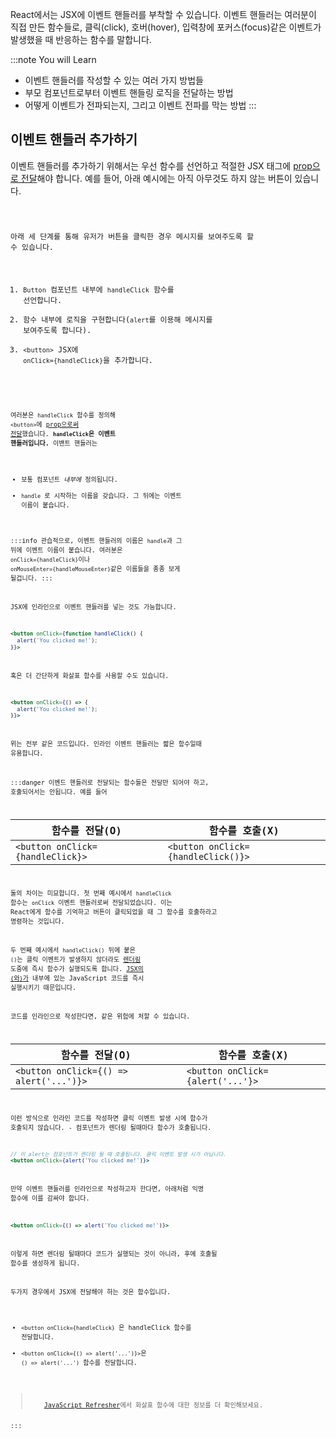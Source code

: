 

React에서는 JSX에 이벤트 핸들러를 부착할 수 있습니다. 이벤트 핸들러는 여러분이 직접 만든 함수들로, 클릭(click), 호버(hover), 입력창에 포커스(focus)같은 이벤트가 발생했을 때 반응하는 함수를 말합니다.

:::note You will Learn
- 이벤트 핸들러를 작성할 수 있는 여러 가지 방법들
- 부모 컴포넌트로부터 이벤트 핸들링 로직을 전달하는 방법
- 어떻게 이벤트가 전파되는지, 그리고 이벤트 전파를 막는 방법
:::

## 이벤트 핸들러 추가하기

이벤트 핸들러를 추가하기 위해서는 우선 함수를 선언하고 적절한 JSX 태그에 [prop으로 전달](https://beta.reactjs.org/learn/passing-props-to-a-component)해야 합니다. 예를 들어, 아래 예시에는 아직 아무것도 하지 않는 버튼이 있습니다.

<Code src="https://codesandbox.io/embed/sandpack-project-0gq1q3?fontsize=14&hidenavigation=1&theme=dark" />

아래 세 단계를 통해 유저가 버튼을 클릭한 경우 메시지를 보여주도록 할 수 있습니다.

1. `Button` 컴포넌트 내부에 `handleClick` 함수를 선언합니다.
2. 함수 내부에 로직을 구현합니다(`alert`를 이용해 메시지를 보여주도록 합니다).
3. `<button>` JSX에 `onClick={handleClick}`을 추가합니다.

<Code src="https://codesandbox.io/embed/sandpack-project-1p4qyg?fontsize=14&hidenavigation=1&theme=dark" />

여러분은 `handleClick` 함수를 정의해 `<button>`에 [prop으로써 전달](https://beta.reactjs.org/learn/passing-props-to-a-component)했습니다. **`handleClick`은 이벤트 핸들러입니다.** 이밴트 핸들러는
- 보통 컴포넌트 _내부에_ 정의됩니다.
- `handle` 로 시작하는 이름을 갖습니다. 그 뒤에는 이벤트 이름이 붙습니다.

:::info
관습적으로, 이벤트 핸들러의 이름은 `handle`과 그 뒤에 이벤트 이름이 붙습니다. 여러분은 `onClick={handleClick}`이나 `onMouseEnter={handleMouseEnter}`같은 이름들을 종종 보게 될겁니다.
:::

JSX에 인라인으로 이벤트 핸들러를 넣는 것도 가능합니다.

```jsx
<button onClick={function handleClick() {
  alert('You clicked me!');
}}>
```

혹은 더 간단하게 화살표 함수를 사용할 수도 있습니다.

```jsx
<button onClick={() => {
  alert('You clicked me!');
}}>
```

위는 전부 같은 코드입니다. 인라인 이벤트 핸들러는 짧은 함수일때 유용합니다.

:::danger
이벤드 핸들러로 전달되는 함수들은 전달만 되어야 하고, 호출되어서는 안됩니다. 예를 들어

| 함수를 전달(O) | 함수를 호출(X) |
|----|----|
| `<button onClick={handleClick}>` | `<button onClick={handleClick()}>` |

둘의 차이는 미묘합니다. 첫 번째 예시에서 `handleClick` 함수는 `onClick` 이벤트 핸들러로써 전달되었습니다. 이는 React에게 함수를 기억하고 버튼이 클릭되었을 때 그 함수를 호출하라고 명령하는 것입니다.

두 번째 예시에서 `handleClick()` 뒤에 붙은 `()`는 클릭 이벤트가 발생하지 않더라도 [렌더링](https://beta.reactjs.org/learn/render-and-commit) 도중에 즉시 함수가 실행되도록 합니다. [JSX의 `{`와`}`가](https://beta.reactjs.org/learn/javascript-in-jsx-with-curly-braces) 내부에 있는 JavaScript 코드를 즉시 실행시키기 때문입니다.

코드를 인라인으로 작성한다면, 같은 위험에 처할 수 있습니다.

| 함수를 전달(O) | 함수를 호출(X) |
|----|----|
| `<button onClick={() => alert('...')}>` | `<button onClick={alert('...'}>` |

이런 방식으로 인라인 코드를 작성하면 클릭 이벤트 발생 시에 함수가 호출되지 않습니다. - 컴포넌트가 렌더링 될때마다 함수가 호출됩니다.

```jsx
// 이 alert는 컴포넌트가 렌더링 될 때 호출됩니다. 클릭 이벤트 발생 시가 아닙니다.
<button onClick={alert('You clicked me!')}>
```

만약 이벤트 핸들러를 인라인으로 작성하고자 한다면, 아래처럼 익명 함수에 이를 감싸야 합니다.

```jsx
<button onClick={() => alert('You clicked me!')}>
```

이렇게 하면 렌더링 될때마다 코드가 실행되는 것이 아니라, 후에 호출될 함수를 생성하게 됩니다.

두가지 경우에서 JSX에 전달해야 하는 것은 함수입니다.
- `<button onClick={handleClick}` 은 handleClick 함수를 전달합니다.
- `<button onClick={() => alert('...')}>`은 `() => alert('...')` 함수를 전달합니다.

<BlockQuote>
    <a href="https://beta.reactjs.org/a-javascript-refresher#arrow-functions">JavaScript Refresher</a>에서 화살표 함수에 대한 정보를 더 확인해보세요.
</BlockQuote>
:::